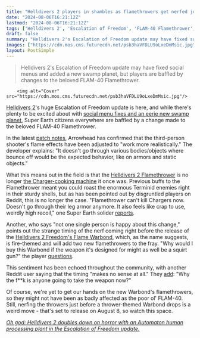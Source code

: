 ```yaml
---
title: "Helldivers 2 players in shambles as flamethrowers get nerfed just in time for the flamethrower-themed Warbond: 'Not one single person is happy about this change'"
date: "2024-08-06T16:21:12Z"
lastmod: "2024-08-06T16:21:12Z"
tags: ['Helldivers 2', 'Escalation of Freedom', 'FLAM-40 Flamethrower', 'Charger', "Helldivers 2 Freedom's Flame Warbond"]
draft: false
summary: "Helldivers 2's Escalation of Freedom update may have fixed social menus and added a new swamp planet, but players are baffled by changes to the beloved FLAM-40 Flamethrower."
images: ["https://cdn.mos.cms.futurecdn.net/psb3haVFDLU9oLxeDmMsic.jpg"]
layout: PostSimple
---
```

> Helldivers 2's Escalation of Freedom update may have fixed social menus and added a new swamp planet, but players are baffled by changes to the beloved FLAM-40 Flamethrower.


        <img alt="Cover" src="https://cdn.mos.cms.futurecdn.net/psb3haVFDLU9oLxeDmMsic.jpg"/>
        
[Helldivers 2](https://www.gamesradar.com/helldivers-2-guide/)'s huge Escalation of Freedom update is here, and while there's plenty to be excited about with [<u>social menu fixes and an eerie new swamp planet</u>](https://www.gamesradar.com/games/third-person-shooter/helldivers-2s-big-escalation-of-freedom-update-finally-fixes-broken-social-menus-after-months-of-players-asking-adds-a-new-eerie-and-foggy-swamp-planet-to-die-on/), Super Earth citizens everywhere are baffled by a change made to the beloved FLAM-40 Flamethrower.

In the latest [patch notes](https://store.steampowered.com/news/app/553850/view/4339865428695343823?l=english), Arrowhead has confirmed that the third-person shooter's flame effects have been adjusted to "work more realistically." The developer explains: "It doesn't go through various bodies/objects where bounce off would be the expected behavior, like on armors and static objects."

What this means out in the field is that the [<u>Helldivers 2 Flamethrower</u>](https://www.gamesradar.com/games/third-person-shooter/helldivers-2-flamethrower/) is no longer [<u>the Charger-cooking machine</u>](https://www.gamesradar.com/helldivers-2-just-buffed-the-flamethrower-by-a-democracy-spreading-50-and-now-its-a-monster-that-cooks-chargers-right-in-their-shells/) it once was. Previous buffs to the Flamethrower meant you could roast the enormous Terminid enemies right in their sturdy shells, but as has been pointed out by disgruntled players on Reddit, this is no longer the case. "Flamethrower can't kill Chargers now. Doesn't go through their leg armor anymore. It also feels like crap to use, weirdly high recoil," one Super Earth solider [<u>reports</u>](https://www.reddit.com/r/Helldivers/comments/1eldw49/they_nerfed_the_flamethrower/?utm_source=share&utm_medium=web3x&utm_name=web3xcss&utm_term=1&utm_content=share_button).

Another, who says "not one single person is happy about this change," points out the strange timing of the nerf coming right before the release of the [Helldivers 2 Freedom's Flame Warbond](https://www.gamesradar.com/games/third-person-shooter/helldivers-2-freedoms-flame-warbond/), which, as the name suggests, is fire-themed and will add two new flamethrowers to the fray. "Why would I buy this Warbond if the weapon it's designed for might as well be a squirt gun?" the player [<u>questions</u>](https://www.reddit.com/r/Helldivers/comments/1elel8v/arrowhead_nerfing_flamethrower_is_completely/?utm_source=share&utm_medium=web3x&utm_name=web3xcss&utm_term=1&utm_content=share_button). 

This sentiment has been echoed throughout the community, with another Reddit user saying that the timing "makes no sense at all." They [add](https://www.reddit.com/r/Helldivers/comments/1ele6iu/freedom_flame_releases_this_weeklets_nerf_the/?utm_source=share&utm_medium=web3x&utm_name=web3xcss&utm_term=1&utm_content=share_button): "Why the f**k is anyone going to take the weapon now?"

Of course, we're yet to get our hands on the new Warbond's flamethrowers, so they might not have been as badly affected as the poor ol' FLAM-40. Still, nerfing the throwers just before a thrower-themed Warbond drops is a weird move - that's set to release on August 8, so watch this space. 

[<u><em>Oh god: Helldivers 2 doubles down on horror with an Automaton human processing plant in the Escalation of Freedom update.</em></u>](https://www.gamesradar.com/games/third-person-shooter/oh-god-helldivers-2-doubles-down-on-horror-with-an-automaton-human-processing-plant-in-the-escalation-of-freedom-update/)
        